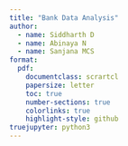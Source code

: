 ```yaml
---
title: "Bank Data Analysis"
author:
  - name: Siddharth D
  - name: Abinaya N 
  - name: Sanjana MCS
format:
  pdf:
    documentclass: scrartcl
    papersize: letter
    toc: true
    number-sections: true
    colorlinks: true
    highlight-style: github
truejupyter: python3
---
```


